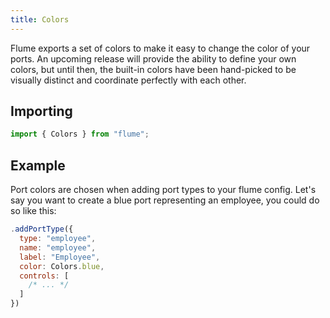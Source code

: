 ```yaml
---
title: Colors
---
```



Flume exports a set of colors to make it easy to change the color of your ports. An upcoming release will provide the ability to define your own colors, but until then, the built-in colors have been hand-picked to be visually distinct and coordinate perfectly with each other.

<Colors />

## Importing

```js
import { Colors } from "flume";
```

## Example

Port colors are chosen when adding port types to your flume config. Let's say you want to create a blue port representing an employee, you could do so like this:

```js
.addPortType({
  type: "employee",
  name: "employee",
  label: "Employee",
  color: Colors.blue,
  controls: [
    /* ... */
  ]
})
```
